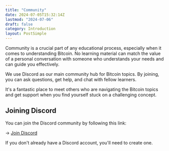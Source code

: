 ```yaml
---
title: "Community"
date: 2024-07-05T15:32:14Z
lastmod: "2024-07-06"
draft: false
category: Introduction
layout: PostSimple
---
```


Community is a crucial part of any educational process, especially when it comes to understanding Bitcoin. No learning material can match the value of a personal conversation with someone who understands your needs and can guide you effectively.

We use Discord as our main community hub for Bitcoin topics. By joining, you can ask questions, get help, and chat with fellow learners.

It's a fantastic place to meet others who are navigating the Bitcoin topics and get support when you find yourself stuck on a challenging concept.

## Joining Discord

You can join the Discord community by following this link:

→ [Join Discord](https://discord.com/invite/EAy9XMufbY)

If you don't already have a Discord account, you'll need to create one.
